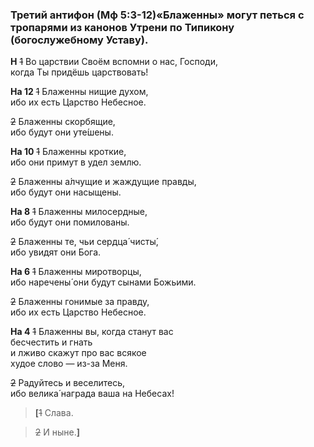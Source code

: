 
### Третий антифон (Мф 5:3-12)<Tooltip>«Блаженны» могут петься с тропарями из канонов Утрени по Типикону (богослужебному Уставу).</Tooltip>

**Н** ~~1~~ Во царствии Своём вспомни о нас, Господи,  
когда Ты при­дёшь царствовать!

**На 12** ~~1~~ Блаженны нищие духом,  
ибо их есть Царство Небесное.

~~2~~ Блаженны скорбящие,  
ибо будут они уте́шены.

**На 10** ~~1~~ Блаженны кроткие,  
ибо они примут в удел землю.

~~2~~ Блаженны а́лчущие и жаждущие правды,  
ибо будут они насыщены.

**На 8** ~~1~~ Блаженны милосердные,  
ибо будут они помилованы.

~~2~~ Блаженны те, чьи сердца́ чисты́,  
ибо увидят они Бога.

**На 6** ~~1~~ Блаженны миротворцы,  
ибо наречены́ они будут сынами Божьими.

~~2~~ Блаженны гонимые за правду,  
ибо их есть Царство Небесное.

**На 4** ~~1~~ Блаженны вы, когда станут вас  
бесчестить и гнать  
и лживо скажут про вас всякое  
худое слово — из-за Меня.

~~2~~ Радуйтесь и веселитесь,  
ибо велика́ награда ваша на Небесах!

> **[**~~1~~ Слава.

> ~~2~~ И ныне.**]**
